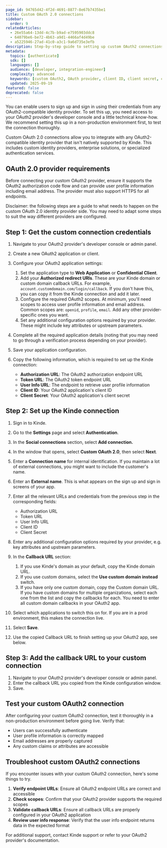 ```yaml
---
page_id: 94765d42-4f2d-4691-8877-8e67b7435be1
title: Custom OAuth 2.0 connections
sidebar:
  order: 9
relatedArticles:
  - 26e55a64-13dd-4c7b-b9ad-e7595903ddc8
  - 64079be6-be72-4b63-a9d1-4466af4d49be
  - a5225946-27ad-41c0-a3c1-9a6d735e3efb
description: Step-by-step guide to setting up custom OAuth2 connections including OAuth provider setup, credentials configuration, and Kinde integration.
metadata:
  topics: [authenticate]
  sdk: []
  languages: []
  audience: [developer, integration-engineer]
  complexity: advanced
  keywords: [custom OAuth2, OAuth provider, client ID, client secret, callback URL, custom connection, identity provider]
  updated: 2025-09-19
featured: false
deprecated: false
---
```


You can enable users to sign up and sign in using their credentials from any OAuth2-compatible identity provider. To set this up, you need access to your OAuth2 provider's developer console and a little technical know-how. We recommend setting this up in a non-production environment first, to test the connection thoroughly.

Custom OAuth 2.0 connections allow you to integrate with any OAuth2-compatible identity provider that isn't natively supported by Kinde. This includes custom identity providers, enterprise solutions, or specialized authentication services.

## OAuth 2.0 provider requirements

Before connecting your custom OAuth2 provider, ensure it supports the OAuth2 authorization code flow and can provide user profile information including email address. The provider must also support HTTPS for all endpoints.

<Aside>

Disclaimer: the following steps are a guide to what needs to happen on the custom OAuth 2.0 identity provider side. You may need to adapt some steps to suit the way different providers are configured.

</Aside>

## Step 1: Get the custom connection credentials

1. Navigate to your OAuth2 provider's developer console or admin panel.
2. Create a new OAuth2 application or client.
3. Configure your OAuth2 application settings:

   1. Set the application type to **Web Application** or **Confidential Client**.
   2. Add your **Authorized redirect URIs**. These are your Kinde domain or custom domain callback URLs. For example, `account.customdomain.com/login/callback`. If you don't have this, you can copy it from the Kinde connection and add it later.
   3. Configure the required OAuth2 scopes. At minimum, you'll need scopes to access user profile information and email address. Common scopes are: `openid`, `profile`, `email`. Add any other provider-specific ones you want.
   4. Set any additional configuration options required by your provider. These might include key attributes or upstream parameters.

4. Complete all the required application details (noting that you may need to go through a verification process depending on your provider).
5. Save your application configuration.
6. Copy the following information, which is required to set up the Kinde connection:
   
   - **Authorization URL**: The OAuth2 authorization endpoint URL
   - **Token URL**: The OAuth2 token endpoint URL
   - **User Info URL**: The endpoint to retrieve user profile information
   - **Client ID**: Your OAuth2 application's client ID
   - **Client Secret**: Your OAuth2 application's client secret

## Step 2: Set up the Kinde connection

1. Sign in to Kinde.
2. Go to the **Settings** page and select **Authentication**.
3. In the **Social connections** section, select **Add connection.**
4. In the window that opens, select **Custom OAuth 2.0**, then select **Next**.
5. Enter a **Connection name** for internal identification. If you maintain a lot of external connections, you might want to include the customer's name.
6. Enter an **External name**. This is what appears on the sign up and sign in screens of your app. 
7. Enter all the relevant URLs and credentials from the previous step in the corresponding fields:
   
   - Authorization URL
   - Token URL
   - User Info URL
   - Client ID
   - Client Secret

8. Enter any additional configuration options required by your provider, e.g. key attributes and upstream parameters.

9. In the **Callback URL** section:
   1. If you use Kinde's domain as your default, copy the Kinde domain URL.
   2. If you use custom domains, select the **Use custom domain instead** switch.
   3. If you have only one custom domain, copy the Custom domain URL. If you have custom domains for multiple organizations, select each one from the list and copy the callbacks for each. You need to enter all custom domain callbacks in your OAuth2 app.
10. Select which applications to switch this on for. If you are in a prod environment, this makes the connection live.
11. Select **Save**.
12. Use the copied Callback URL to finish setting up your OAuth2 app, see below.

## Step 3: Add the callback URL to your custom connection

1. Navigate to your OAuth2 provider's developer console or admin panel.
2. Enter the callback URL you copied from the Kinde configuration window.
3. Save.

## Test your custom OAuth2 connection

After configuring your custom OAuth2 connection, test it thoroughly in a non-production environment before going live. Verify that:
- Users can successfully authenticate
- User profile information is correctly mapped
- Email addresses are properly captured
- Any custom claims or attributes are accessible

## Troubleshoot custom OAuth2 connections

If you encounter issues with your custom OAuth2 connection, here's some things to try.

1. **Verify endpoint URLs**: Ensure all OAuth2 endpoint URLs are correct and accessible
2. **Check scopes**: Confirm that your OAuth2 provider supports the required scopes
3. **Validate callback URLs**: Ensure all callback URLs are properly configured in your OAuth2 application
4. **Review user info response**: Verify that the user info endpoint returns data in the expected format

For additional support, contact Kinde support or refer to your OAuth2 provider's documentation.
